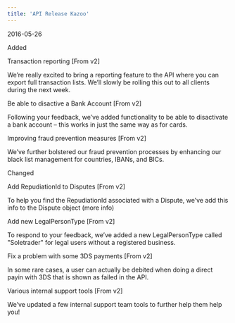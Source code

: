 ```yaml
---  
title: 'API Release Kazoo'  
---  
```

<span class="date">2016-05-26</span>  
  
  
<div class="pill pill-green">Added</div>  
  

Transaction reporting [From v2]  

We’re really excited to bring a reporting feature to the API where you can export full transaction lists. We’ll slowly be rolling this out to all clients during the next week.  

Be able to disactive a Bank Account [From v2]  

Following your feedback, we’ve added functionality to be able to disactivate a bank account – this works in just the same way as for cards.  

Improving fraud prevention measures [From v2]  

We’ve further bolstered our fraud prevention processes by enhancing our black list management for countries, IBANs, and BICs.  
<div class="pill pill-blue">Changed</div>
  

Add RepudiationId to Disputes [From v2]  

To help you find the RepudiationId associated with a Dispute, we’ve add this info to the Dispute object (more info)  

Add new LegalPersonType [From v2]  

To respond to your feedback, we’ve added a new LegalPersonType called "Soletrader" for legal users without a registered business.  

Fix a problem with some 3DS payments [From v2]  

In some rare cases, a user can actually be debited when doing a direct payin with 3DS that is shown as failed in the API.  

Various internal support tools [From v2]  

We’ve updated a few internal support team tools to further help them help you!
